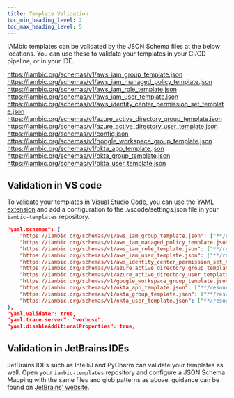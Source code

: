 ```yaml
---
title: Template Validation
toc_min_heading_level: 2
toc_max_heading_level: 5
---
```


IAMbic templates can be validated by the JSON Schema files at the below locations. You can use these to validate your templates in your CI/CD pipeline,
or in your IDE.

https://iambic.org/schemas/v1/aws_iam_group_template.json
https://iambic.org/schemas/v1/aws_iam_managed_policy_template.json
https://iambic.org/schemas/v1/aws_iam_role_template.json
https://iambic.org/schemas/v1/aws_iam_user_template.json
https://iambic.org/schemas/v1/aws_identity_center_permission_set_template.json
https://iambic.org/schemas/v1/azure_active_directory_group_template.json
https://iambic.org/schemas/v1/azure_active_directory_user_template.json
https://iambic.org/schemas/v1/config.json
https://iambic.org/schemas/v1/google_workspace_group_template.json
https://iambic.org/schemas/v1/okta_app_template.json
https://iambic.org/schemas/v1/okta_group_template.json
https://iambic.org/schemas/v1/okta_user_template.json

## Validation in VS code

To validate your templates in Visual Studio Code, you can use the [YAML extension](https://marketplace.visualstudio.com/items?itemName=redhat.vscode-yaml)
and add a configuration to the .vscode/settings.json file in your `iambic-templates` repository.


```json
"yaml.schemas": {
    "https://iambic.org/schemas/v1/aws_iam_group_template.json": ["**/resources/aws/iam/group/**/*.yaml"],
    "https://iambic.org/schemas/v1/aws_iam_managed_policy_template.json": ["**/resources/aws/iam/managed_policy/**/*.yaml"],
    "https://iambic.org/schemas/v1/aws_iam_role_template.json": ["**/resources/aws/iam/role/**/*.yaml"],
    "https://iambic.org/schemas/v1/aws_iam_user_template.json": ["**/resources/aws/iam/user/**/*.yaml"],
    "https://iambic.org/schemas/v1/aws_identity_center_permission_set_template.json": ["**/resources/aws/identity_center/permission_set/**/*.yaml"],
    "https://iambic.org/schemas/v1/azure_active_directory_group_template.json": ["**/resources/azure_ad/group/**/*.yaml"],
    "https://iambic.org/schemas/v1/azure_active_directory_user_template.json": ["**/resources/azure_ad/user/**/*.yaml"],
    "https://iambic.org/schemas/v1/google_workspace_group_template.json": ["**/resources/google_workspace/group/**/*.yaml"],
    "https://iambic.org/schemas/v1/okta_app_template.json": ["**/resources/okta/app/**/*.yaml"],
    "https://iambic.org/schemas/v1/okta_group_template.json": ["**/resources/okta/group/**/*.yaml"],
    "https://iambic.org/schemas/v1/okta_user_template.json": ["**/resources/okta/user/**/*.yaml"],
},
"yaml.validate": true,
"yaml.trace.server": "verbose",
"yaml.disableAdditionalProperties": true,
```

## Validation in JetBrains IDEs

JetBrains IDEs such as IntelliJ and PyCharm can validate your templates as well. Open your `iambic-templates` repository and
configure a JSON Schema Mapping with the same files and glob patterns as above. guidance can be found on
[JetBrains' website](https://www.jetbrains.com/help/idea/json.html#ws_json_schema_add_custom).
